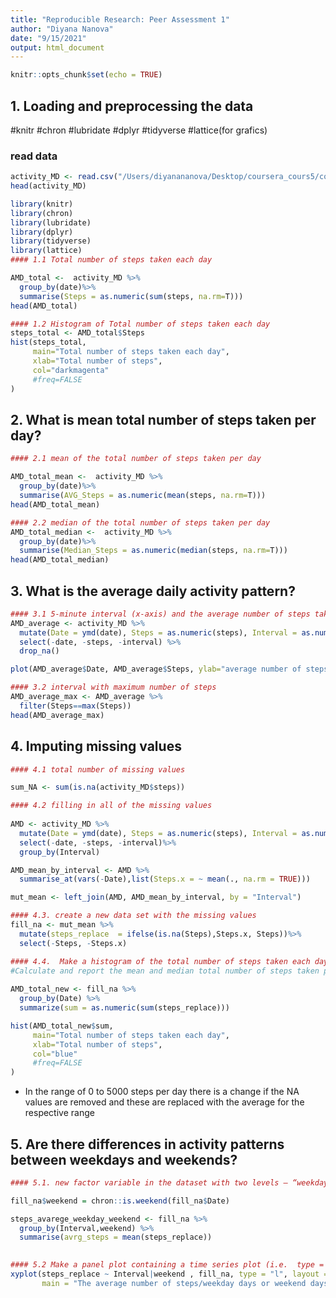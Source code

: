 ```yaml
---
title: "Reproducible Research: Peer Assessment 1"
author: "Diyana Nanova"
date: "9/15/2021"
output: html_document
---
```


```r
knitr::opts_chunk$set(echo = TRUE)
```

## 1. Loading and preprocessing the data

#knitr
#chron
#lubridate
#dplyr
#tidyverse
#lattice(for grafics)


### read data
```r

activity_MD <- read.csv("/Users/diyanananova/Desktop/coursera_cours5/cousr5_week2/activity.csv")
head(activity_MD)
```

```r

library(knitr)
library(chron)
library(lubridate)
library(dplyr)
library(tidyverse)
library(lattice)
#### 1.1 Total number of steps taken each day

AMD_total <-  activity_MD %>%
  group_by(date)%>%
  summarise(Steps = as.numeric(sum(steps, na.rm=T)))
head(AMD_total)
```


```r
#### 1.2 Histogram of Total number of steps taken each day
steps_total <- AMD_total$Steps
hist(steps_total,
     main="Total number of steps taken each day",
     xlab="Total number of steps",
     col="darkmagenta"
     #freq=FALSE
)
```




## 2. What is mean total number of steps taken per day?
```r
#### 2.1 mean of the total number of steps taken per day

AMD_total_mean <-  activity_MD %>%
  group_by(date)%>%
  summarise(AVG_Steps = as.numeric(mean(steps, na.rm=T)))
head(AMD_total_mean)
```

```r
#### 2.2 median of the total number of steps taken per day
AMD_total_median <-  activity_MD %>%
  group_by(date)%>%
  summarise(Median_Steps = as.numeric(median(steps, na.rm=T)))
head(AMD_total_median)
```


## 3. What is the average daily activity pattern?
```r
#### 3.1 5-minute interval (x-axis) and the average number of steps taken, averaged across all days (y-axis) 
AMD_average <- activity_MD %>%
  mutate(Date = ymd(date), Steps = as.numeric(steps), Interval = as.numeric(interval)) %>%
  select(-date, -steps, -interval) %>%
  drop_na() 

plot(AMD_average$Date, AMD_average$Steps, ylab="average number of steps", xlab="days", type="l")
```

```r
#### 3.2 interval with maximum number of steps
AMD_average_max <- AMD_average %>%
  filter(Steps==max(Steps))
head(AMD_average_max)
```
## 4. Imputing missing values
```r
#### 4.1 total number of missing values

sum_NA <- sum(is.na(activity_MD$steps))
```

```r
#### 4.2 filling in all of the missing values
    
AMD <- activity_MD %>%
  mutate(Date = ymd(date), Steps = as.numeric(steps), Interval = as.numeric(interval)) %>%
  select(-date, -steps, -interval)%>%
  group_by(Interval)
```

```r
AMD_mean_by_interval <- AMD %>%
  summarise_at(vars(-Date),list(Steps.x = ~ mean(., na.rm = TRUE))) 
```

```r
mut_mean <- left_join(AMD, AMD_mean_by_interval, by = "Interval")  
```

```r
#### 4.3. create a new data set with the missing values
fill_na <- mut_mean %>%
  mutate(steps_replace  = ifelse(is.na(Steps),Steps.x, Steps))%>%
  select(-Steps, -Steps.x)
```

```r
#### 4.4.  Make a histogram of the total number of steps taken each day and 
#Calculate and report the mean and median total number of steps taken per day
    
AMD_total_new <- fill_na %>%
  group_by(Date) %>%
  summarize(sum = as.numeric(sum(steps_replace)))

hist(AMD_total_new$sum,
     main="Total number of steps taken each day",
     xlab="Total number of steps",
     col="blue"
     #freq=FALSE
)
```    



- In the range of 0 to 5000 steps per day there is a change if the NA values are removed and these are replaced with the average for the respective range


## 5. Are there differences in activity patterns between weekdays and weekends?
```r
#### 5.1. new factor variable in the dataset with two levels – “weekday” and “weekend”

fill_na$weekend = chron::is.weekend(fill_na$Date)

steps_avarege_weekday_weekend <- fill_na %>%
  group_by(Interval,weekend) %>%
  summarise(avrg_steps = mean(steps_replace)) 
  
```  

  


```r
#### 5.2 Make a panel plot containing a time series plot (i.e.  type = "l" of the 5-minute interval (x-axis) and the average number of steps taken, averaged across all weekday days or weekend days (y-axis). 
xyplot(steps_replace ~ Interval|weekend , fill_na, type = "l", layout = c(1, 2),
       main = "The average number of steps/weekday days or weekend days/", ylab = "Steps", xlab = "Interval")
```  